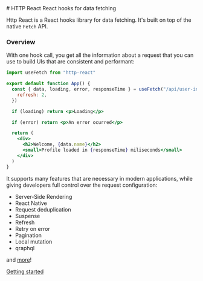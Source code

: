 <div style={{ textAlign: "center" }}>
  # HTTP React
  <span>React hooks for data fetching</span>
</div>

Http React is a React hooks library for data fetching. It's built on top of the native `Fetch` API.

### Overview

With one hook call, you get all the information about a request that you can use to build UIs that are consistent and performant:

```jsx
import useFetch from "http-react"

export default function App() {
  const { data, loading, error, responseTime } = useFetch("/api/user-info", {
    refresh: 2,
  })

  if (loading) return <p>Loading</p>

  if (error) return <p>An error ocurred</p>

  return (
    <div>
      <h2>Welcome, {data.name}</h2>
      <small>Profile loaded in {responseTime} miliseconds</small>
    </div>
  )
}
```

It supports many features that are necessary in modern applications, while giving developers full control over the request configuration:

- Server-Side Rendering
- React Native
- Request deduplication
- Suspense
- Refresh
- Retry on error
- Pagination
- Local mutation
- qraphql

and [more](/docs/api)!

[Getting started](/docs)
